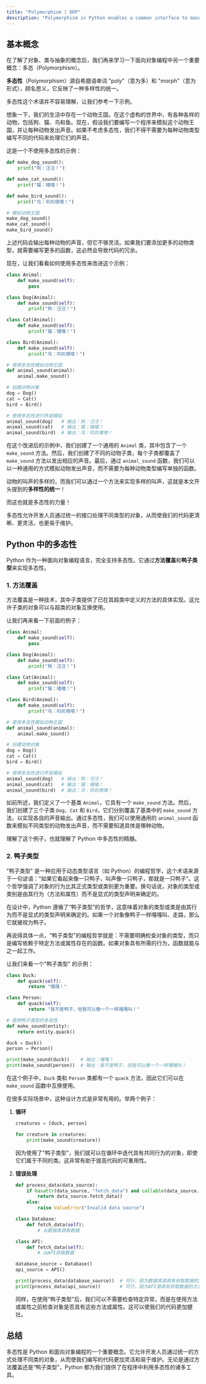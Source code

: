 ```yaml
---
title: "Polymorphism | OOP"
description: "Polymorphism in Python enables a common interface to manage various object types, which makes the code more flexible and easier to maintain. It uses a base Animal class with a make_sound method that is overridden by different animal subclasses to simplify code and reduce redundancy. Python also uses 'duck typing' to emphasize behavior over type, allowing functions to work with any object that behaves appropriately."
---
```


## 基本概念

在了解了对象、类与抽象的概念后，我们再来学习一下面向对象编程中另一个重要概念：多态（Polymorphism）。

**多态性**（Polymorphism）源自希腊语单词 "poly"（意为多）和 "morph"（意为形式），顾名思义，它反映了一种多样性的统一。

多态性这个术语并不容易理解，让我们参考一下示例。

想象一下，我们的生活中存在一个动物王国。在这个虚构的世界中，有各种各样的动物，包括狗、猫、鸟和鱼。现在，假设我们要编写一个程序来模拟这个动物王国，并让每种动物发出声音。如果不考虑多态性，我们不得不需要为每种动物类型编写不同的代码来处理它们的声音。

这是一个不使用多态性的示例：

```python
def make_dog_sound():
    print("狗：汪汪！")

def make_cat_sound():
    print("猫：喵喵！")

def make_bird_sound():
    print("鸟：叽叽喳喳！")

# 模拟动物王国
make_dog_sound()
make_cat_sound()
make_bird_sound()
```

上述代码会输出每种动物的声音，但它不够灵活。如果我们要添加更多的动物类型，就需要编写更多的函数，这必然会导致代码的冗余。

现在，让我们看看如何使用多态性来改进这个示例：

```python
class Animal:
    def make_sound(self):
        pass

class Dog(Animal):
    def make_sound(self):
        print("狗：汪汪！")

class Cat(Animal):
    def make_sound(self):
        print("猫：喵喵！")

class Bird(Animal):
    def make_sound(self):
        print("鸟：叽叽喳喳！")

# 使用多态性模拟动物王国
def animal_sound(animal):
    animal.make_sound()

# 创建动物对象
dog = Dog()
cat = Cat()
bird = Bird()

# 使用多态性进行声音模拟
animal_sound(dog)   # 输出：狗：汪汪！
animal_sound(cat)   # 输出：猫：喵喵！
animal_sound(bird)  # 输出：鸟：叽叽喳喳！
```

在这个改进后的示例中，我们创建了一个通用的 `Animal` 类，其中包含了一个 `make_sound` 方法。然后，我们创建了不同的动物子类，每个子类都覆盖了 `make_sound` 方法以发出相应的声音。最后，通过 `animal_sound` 函数，我们可以以一种通用的方式模拟动物发出声音，而不需要为每种动物类型编写单独的函数。

动物的叫声的多样的，而我们可以通过一个方法来实现多样的叫声，这就是本文开头提到的**多样性的统一**！

而这也就是多态性的力量！

多态性允许开发人员通过统一的接口处理不同类型的对象，从而使我们的代码更清晰、更灵活，也更易于维护。

## Python 中的多态性

Python 作为一种面向对象编程语言，完全支持多态性。它通过**方法覆盖**和**鸭子类型**来实现多态性。

### 1. 方法覆盖

方法覆盖是一种技术，其中子类提供了已在其超类中定义的方法的具体实现。这允许子类的对象可以与超类的对象互换使用。

让我们再来看一下前面的例子：

```python
class Animal:
    def make_sound(self):
        pass

class Dog(Animal):
    def make_sound(self):
        print("狗：汪汪！")

class Cat(Animal):
    def make_sound(self):
        print("猫：喵喵！")

class Bird(Animal):
    def make_sound(self):
        print("鸟：叽叽喳喳！")

# 使用多态性模拟动物王国
def animal_sound(animal):
    animal.make_sound()

# 创建动物对象
dog = Dog()
cat = Cat()
bird = Bird()

# 使用多态性进行声音模拟
animal_sound(dog)   # 输出：狗：汪汪！
animal_sound(cat)   # 输出：猫：喵喵！
animal_sound(bird)  # 输出：鸟：叽叽喳喳！
```

如前所述，我们定义了一个基类 `Animal`，它具有一个 `make_sound` 方法。然后，我们创建了三个子类 `Dog`、`Cat` 和 `Bird`，它们分别覆盖了基类中的 `make_sound` 方法，以实现各自的声音输出。通过多态性，我们可以使用通用的 `animal_sound` 函数来模拟不同类型的动物发出声音，而不需要知道具体是哪种动物。

理解了这个例子，也就理解了 Python 中多态性的精髓。

### 2. 鸭子类型

"鸭子类型" 是一种应用于动态类型语言（如 Python）的编程哲学，这个术语来源于一句谚语："如果它看起来像一只鸭子，叫声像一只鸭子，那就是一只鸭子"。这个哲学强调了对象的行为比其正式类型或类别更为重要。换句话说，对象的类型或类别是由其行为（方法和属性）而不是显式的类型声明来确定的。

在设计中，Python 遵循了“鸭子类型”的哲学，这意味着对象的类型或类是由其行为而不是显式的类型声明来确定的。如果一个对象像鸭子一样嘎嘎叫、走路，那么它就被视为鸭子。

再说得具体一点，"鸭子类型"的编程哲学就是：不需要明确检查对象的类型，而只是编写依赖于特定方法或属性存在的函数。如果对象具有所需的行为，函数就能与之一起工作。

让我们来看一个"鸭子类型" 的示例：

```python
class Duck:
    def quack(self):
        return "嘎嘎！"

class Person:
    def quack(self):
        return "我不是鸭子，但我可以像一个一样嘎嘎叫！"

# 使用鸭子类型的多态性
def make_sound(entity):
    return entity.quack()

duck = Duck()
person = Person()

print(make_sound(duck))    # 输出：嘎嘎！
print(make_sound(person))  # 输出：我不是鸭子，但我可以像一个一样嘎嘎叫！
```

在这个例子中，`Duck` 类和 `Person` 类都有一个 `quack` 方法，因此它们可以在 `make_sound` 函数中互换使用。

在很多实际场景中，这种设计方式是非常有用的。举两个例子：

1. **循环**

    ```python
    creatures = [duck, person]

    for creature in creatures:
        print(make_sound(creature))
    ```

    因为使用了"鸭子类型"，我们就可以在循环中迭代具有共同行为的对象，即使它们属于不同的类。这非常有助于提高代码的可重用性。

2. **错误处理**

    ```python
    def process_data(data_source):
        if hasattr(data_source, "fetch_data") and callable(data_source.fetch_data):
            return data_source.fetch_data()
        else:
            raise ValueError("Invalid data source")

    class Database:
        def fetch_data(self):
            # 从数据库获取数据

    class API:
        def fetch_data(self):
            # 从API获取数据

    database_source = Database()
    api_source = API()

    print(process_data(database_source))  # 可行，因为数据库源具有获取数据的方法
    print(process_data(api_source))       # 可行，因为API源具有获取数据的方法
    ```

    同样，在使用"鸭子类型"后，我们可以不需要检查特定异常，而是在使用方法或属性之前检查对象是否具有这些方法或属性。这可以使我们的代码更加健壮。

## 总结

多态性是 Python 和面向对象编程的一个重要概念。它允许开发人员通过统一的方式处理不同类的对象，从而使我们编写的代码更加灵活和易于维护。无论是通过方法覆盖还是“鸭子类型”，Python 都为我们提供了在程序中利用多态性的诸多工具。
